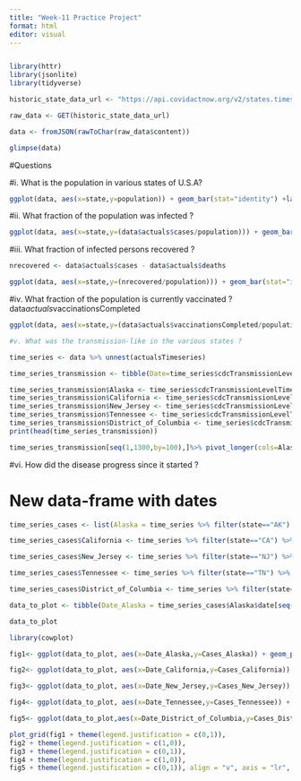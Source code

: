 ```yaml
---
title: "Week-11 Practice Project"
format: html
editor: visual
---
```


```r

```


```r
library(httr) 
library(jsonlite) 
library(tidyverse)
```
```r

historic_state_data_url <- "https://api.covidactnow.org/v2/states.timeseries.json?apiKey=2ffe9447462546af9d9bbe71984e27df" 

raw_data <- GET(historic_state_data_url) 

data <- fromJSON(rawToChar(raw_data$content))

glimpse(data)
```

#Questions

#i. What is the population in various states of U.S.A? 
```r
ggplot(data, aes(x=state,y=population)) + geom_bar(stat="identity") +labs(x="States",y="Population") + theme_bw()
```

#ii. What fraction of the population was infected ? 
```r
ggplot(data, aes(x=state,y=(data$actuals$cases/population))) + geom_bar(stat="identity") + labs(x="States",y="Infected (%)")+theme_bw()
```

#iii. What fraction of infected persons recovered ? 
```r
nrecovered <- data$actuals$cases - data$actuals$deaths

ggplot(data, aes(x=state,y=(nrecovered/population))) + geom_bar(stat="identity") + labs(x="States",y="Recovered (%)")+theme_bw()
```

#iv. What fraction of the population is currently vaccinated ? data$actuals$vaccinationsCompleted
```r

ggplot(data, aes(x=state,y=(data$actuals$vaccinationsCompleted/population))) + geom_bar(stat="identity") + labs(x="States",y="Vaccinated (%)")+theme_bw() 

#v. What was the transmission-like in the various states ? 

time_series <- data %>% unnest(actualsTimeseries)

time_series_transmission <- tibble(Date=time_series$cdcTransmissionLevelTimeseries[[which(data$state=="CA")]]$date)

time_series_transmission$Alaska <- time_series$cdcTransmissionLevelTimeseries[[which(data$state=="AK")]]$cdcTransmissionLevel 
time_series_transmission$California <- time_series$cdcTransmissionLevelTimeseries[[which(data$state=="CA")]]$cdcTransmissionLevel 
time_series_transmission$New_Jersey <- time_series$cdcTransmissionLevelTimeseries[[which(data$state=="NJ")]]$cdcTransmissionLevel 
time_series_transmission$Tennessee <- time_series$cdcTransmissionLevelTimeseries[[which(data$state=="TN")]]$cdcTransmissionLevel 
time_series_transmission$District_of_Columbia <- time_series$cdcTransmissionLevelTimeseries[[which(data$state=="DC")]]$cdcTransmissionLevel 
print(head(time_series_transmission))

time_series_transmission[seq(1,1300,by=100),]%>% pivot_longer(cols=Alaska:District_of_Columbia,names_to="Countries",values_to="Transmission") %>% ggplot(aes(x=Date,y=Transmission,colour=Countries,group=Countries)) + geom_point(show.legend=TRUE) + labs(x="Date",y="Transmission Level")+theme_bw() 
```

#vi. How did the disease progress since it started ?

# New data-frame with dates
```r

time_series_cases <- list(Alaska = time_series %>% filter(state=="AK") %>% select(date,cases)) 

time_series_cases$California <- time_series %>% filter(state=="CA") %>% select(date,cases) 

time_series_cases$New_Jersey <- time_series %>% filter(state=="NJ") %>% select(date,cases) 

time_series_cases$Tennessee <- time_series %>% filter(state=="TN") %>% select(date,cases) 

time_series_cases$District_of_Columbia <- time_series %>% filter(state=="DC") %>% select(date,cases)

data_to_plot <- tibble(Date_Alaska = time_series_cases$Alaska$date[seq(1,1300,by=100)], Cases_Alaska = time_series_cases$Alaska$cases[seq(1,1300,by=100)], Date_California = time_series_cases$California$date[seq(1,1300,by=100)], Cases_California = time_series_cases$California$cases[seq(1,1300,by=100)], Date_New_Jersey = time_series_cases$New_Jersey$date[seq(1,1300,by=100)], Cases_New_Jersey = time_series_cases$New_Jersey$cases[seq(1,1300,by=100)], Date_Tennessee = time_series_cases$Tennessee$date[seq(1,1300,by=100)], Cases_Tennessee = time_series_cases$Tennessee$cases[seq(1,1300,by=100)], Date_District_of_Columbia = time_series_cases$District_of_Columbia$date[seq(1,1300,by=100)], Cases_District_of_Columbia = time_series_cases$District_of_Columbia$cases[seq(1,1300,by=100)]) 

data_to_plot

library(cowplot) 

fig1<- ggplot(data_to_plot, aes(x=Date_Alaska,y=Cases_Alaska)) + geom_point() + labs(x="Date",y="Cases", title="Alaska") + theme_bw() 

fig2<- ggplot(data_to_plot, aes(x=Date_California,y=Cases_California)) + geom_point() + labs(x="Date",y="Cases", title="California") + theme_bw() 

fig3<- ggplot(data_to_plot, aes(x=Date_New_Jersey,y=Cases_New_Jersey)) + geom_point() + labs(x="Date",y="Cases", title="New Jersey") + theme_bw() 

fig4<- ggplot(data_to_plot, aes(x=Date_Tennessee,y=Cases_Tennessee)) + geom_point() + labs(x="Date",y="Cases", title="Tennessee") + theme_bw() 

fig5<- ggplot(data_to_plot,aes(x=Date_District_of_Columbia,y=Cases_District_of_Columbia)) + geom_point() + labs(x="Date",y="Cases", title="District of Columbia") + theme_bw()

plot_grid(fig1 + theme(legend.justification = c(0,1)), 
fig2 + theme(legend.justification = c(1,0)), 
fig3 + theme(legend.justification = c(0,1)), 
fig4 + theme(legend.justification = c(1,0)), 
fig5 + theme(legend.justification = c(0,1)), align = "v", axis = "lr", nrow=3, ncol = 2,labels = LETTERS[1:5],rel_heights = c(1,2))
```
